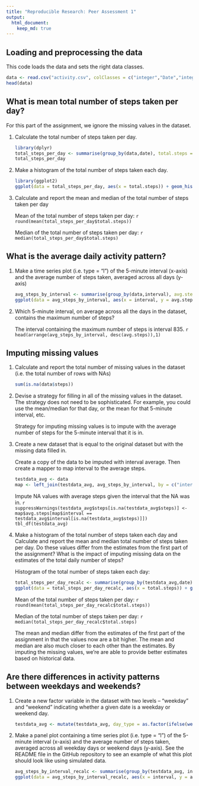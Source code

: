 ```yaml
---
title: "Reproducible Research: Peer Assessment 1"
output: 
  html_document:
    keep_md: true
---
```



## Loading and preprocessing the data
This code loads the data and sets the right data classes.
```r
data <- read.csv("activity.csv", colClasses = c("integer","Date","integer"))
head(data)
```

## What is mean total number of steps taken per day?
For this part of the assignment, we ignore the missing values in the dataset.

1. Calculate the total number of steps taken per day.

    ```r
    library(dplyr)
    total_steps_per_day <- summarise(group_by(data,date), total.steps = sum(steps, na.rm = TRUE))
    total_steps_per_day
    ```

2. Make a histogram of the total number of steps taken each day.

    ```r
    library(ggplot2)
    ggplot(data = total_steps_per_day, aes(x = total.steps)) + geom_histogram(binwidth = 2000) + ggtitle("Distribution of total number of steps taken per day") + xlab("Steps taken per day") + ylab("Number of days") + scale_x_continuous(breaks = seq(0,24000,2000))
    ```

3. Calculate and report the mean and median of the total number of steps taken per day

    Mean of the total number of steps taken per day:
    ```r
    round(mean(total_steps_per_day$total.steps))
    ```

    Median of the total number of steps taken per day:
    ```r
    median(total_steps_per_day$total.steps)
    ```

## What is the average daily activity pattern?
1. Make a time series plot (i.e. type = "l") of the 5-minute interval (x-axis) and the average number of steps taken, averaged across all days (y-axis)

    ```r
    avg_steps_by_interval <- summarise(group_by(data,interval), avg.steps = round(mean(steps, na.rm = TRUE)))
    ggplot(data = avg_steps_by_interval, aes(x = interval, y = avg.steps)) + geom_line() + xlab("5-minute interval") + ylab("Average number of steps taken")
    ```

2. Which 5-minute interval, on average across all the days in the dataset, contains the maximum number of steps?

    The interval containing the maximum number of steps is interval 835.
    ```r
    head(arrange(avg_steps_by_interval, desc(avg.steps)),1)
    ```

## Imputing missing values

1. Calculate and report the total number of missing values in the dataset (i.e. the total number of rows with NAs)

    ```r
    sum(is.na(data$steps))
    ```

2. Devise a strategy for filling in all of the missing values in the dataset. The strategy does not need to be sophisticated. For example, you could use the mean/median for that day, or the mean for that 5-minute interval, etc.

    Strategy for imputing missing values is to impute with the average number of steps for the 5-minute interval that it is in.

3. Create a new dataset that is equal to the original dataset but with the missing data filled in.

    Create a copy of the data to be imputed with interval average. Then create a mapper to map interval to the average steps.
    
    ```r
    testdata_avg <- data
    map <- left_join(testdata_avg, avg_steps_by_interval, by = c("interval"))
    ```

    Impute NA values with average steps given the interval that the NA was in.
    ```r
    suppressWarnings(testdata_avg$steps[is.na(testdata_avg$steps)] <- map$avg.steps[map$interval == testdata_avg$interval[is.na(testdata_avg$steps)]])
    tbl_df(testdata_avg)
    ```

4. Make a histogram of the total number of steps taken each day and Calculate and report the mean and median total number of steps taken per day. Do these values differ from the estimates from the first part of the assignment? What is the impact of imputing missing data on the estimates of the total daily number of steps?

    Histogram of the total number of steps taken each day:
    
    ```r
    total_steps_per_day_recalc <- summarise(group_by(testdata_avg,date), total.steps = sum(steps))
    ggplot(data = total_steps_per_day_recalc, aes(x = total.steps)) + geom_histogram(binwidth = 2000) + ggtitle("Distribution of total number of steps taken per day after imputation") + xlab("Steps taken per day") + ylab("Number of days") + scale_x_continuous(breaks = seq(0,24000,2000))
    ```
    
    Mean of the total number of steps taken per day:
    ```r
    round(mean(total_steps_per_day_recalc$total.steps))
    ```
    
    Median of the total number of steps taken per day:
    ```r
    median(total_steps_per_day_recalc$total.steps)
    ```
    
    The mean and median differ from the estimates of the first part of the assignment in that the values now are a bit higher. The mean and median are also much closer to each other than the estimates. By imputing the missing values, we're are able to provide better estimates based on historical data.

## Are there differences in activity patterns between weekdays and weekends?

1. Create a new factor variable in the dataset with two levels – “weekday” and “weekend” indicating whether a given date is a weekday or weekend day.

    ```r
    testdata_avg <- mutate(testdata_avg, day_type = as.factor(ifelse(weekdays(date) == c("Saturday","Sunday"),"Weekend","Weekday")))
    ```

2. Make a panel plot containing a time series plot (i.e. type = "l") of the 5-minute interval (x-axis) and the average number of steps taken, averaged across all weekday days or weekend days (y-axis). See the README file in the GitHub repository to see an example of what this plot should look like using simulated data.

    ```r
    avg_steps_by_interval_recalc <- summarise(group_by(testdata_avg, interval, day_type), avg.steps = mean(steps))
    ggplot(data = avg_steps_by_interval_recalc, aes(x = interval, y = avg.steps)) + geom_line() + facet_grid(day_type ~ .) + ylab("Average number of steps taken")
    ```
